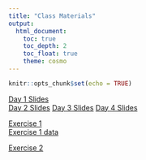 ```yaml
---
title: "Class Materials"
output: 
  html_document:
    toc: true
    toc_depth: 2
    toc_float: true
    theme: cosmo
---
```


```r
knitr::opts_chunk$set(echo = TRUE)
```

[Day 1 Slides](https://docs.google.com/presentation/d/1D0X6nYeHfJJsaOIoABuxIeOdxeM52GzCsJwTEjeyI10/edit?usp=sharing)  
[Day 2 Slides](https://docs.google.com/presentation/d/1NcUOrmGJiFPihnbyhR_d-nRRqfwBpExNqRXyxripyIQ/edit?usp=sharing)
[Day 3 Slides](https://docs.google.com/presentation/d/1NxV4tijdF7ork-cDcPO0l1yH9kHa0l_SDL7GeA3YZiA/edit?usp=sharing)
[Day 4 Slides](https://docs.google.com/presentation/d/1qQo-iOuk-hnzJy8VavT7FbaqnqVOI30sbvMLVwEBYxY/edit?usp=sharing)

[Exercise 1](day1.html)  
[Exercise 1 data](https://tinyurl.com/yc72k45p)

[Exercise 2](day2.html)  

